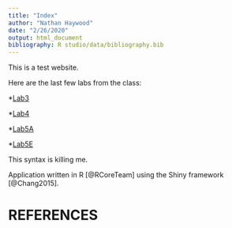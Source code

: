 ```yaml
---
title: "Index"
author: "Nathan Haywood"
date: "2/26/2020"
output: html_document
bibliography: R studio/data/bibliography.bib
---
```


This is a test website.

Here are the last few labs from the class:

*[Lab3](Lab3_nch.html)

*[Lab4](Lab4_nch.html)

*[Lab5A](Lab5_nch_Activities.html)

*[Lab5E](Lab5_nch_Exercises.html)

This syntax is killing me.

Application written in R [@RCoreTeam] using the Shiny framework [@Chang2015].

# REFERENCES